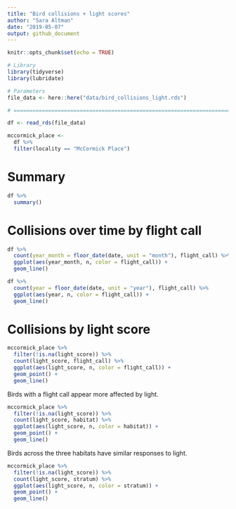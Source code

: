 ```yaml
---
title: "Bird collisions + light scores"
author: "Sara Altman"
date: "2019-05-07"
output: github_document
---
```


```r
knitr::opts_chunk$set(echo = TRUE)
```

```r
# Library
library(tidyverse)
library(lubridate)

# Parameters
file_data <- here::here("data/bird_collisions_light.rds")

# ==============================================================================

df <- read_rds(file_data)

mccormick_place <- 
  df %>% 
  filter(locality == "McCormick Place")
```

# Summary

```r
df %>% 
  summary()
```

# Collisions over time by flight call

```r
df %>% 
  count(year_month = floor_date(date, unit = "month"), flight_call) %>% 
  ggplot(aes(year_month, n, color = flight_call)) +
  geom_line()
```

```r
df %>% 
  count(year = floor_date(date, unit = "year"), flight_call) %>% 
  ggplot(aes(year, n, color = flight_call)) +
  geom_line()
```

# Collisions by light score

```r
mccormick_place %>% 
  filter(!is.na(light_score)) %>% 
  count(light_score, flight_call) %>% 
  ggplot(aes(light_score, n, color = flight_call)) +
  geom_point() +
  geom_line() 
```

Birds with a flight call appear more affected by light.

```r
mccormick_place %>% 
  filter(!is.na(light_score)) %>% 
  count(light_score, habitat) %>% 
  ggplot(aes(light_score, n, color = habitat)) +
  geom_point() +
  geom_line() 
```

Birds across the three habitats have similar responses to light.

```r
mccormick_place %>% 
  filter(!is.na(light_score)) %>% 
  count(light_score, stratum) %>% 
  ggplot(aes(light_score, n, color = stratum)) +
  geom_point() +
  geom_line() 
```

